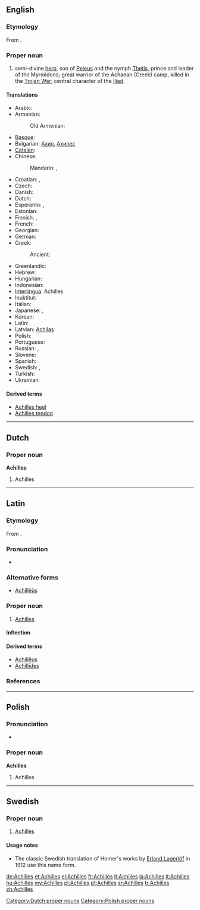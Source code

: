 ==English==
{{wikipedia}}

===Etymology===
From {{etyl|grc|en}} {{term|Ἀχιλλεύς|tr=Akhilleus|lang=grc|sc=polytonic}}.

===Proper noun===
{{en-proper noun}}

# {{context|Greek mythology}} semi-divine [[hero]], son of [[Peleus]] and the nymph [[Thetis]], prince and leader of the Myrmidons; great warrior of the Achaean (Greek) camp, killed in the [[Trojan War]]; central character of the [[w:Iliad|Iliad]].

====Translations====
{{trans-top|Greek mythical hero}}
* Arabic: {{t|ar|أخيل|m|tr='akhiil|sc=Arab}}
* Armenian: {{t-|hy|Աքիլլես|tr=Ak’illes}}
*: Old Armenian: {{tø|xcl|Աքիլլէս|tr=Akʿillēs|sc=Armn|xs=Old Armenian}}
* [[Basque]]: {{t|eu|Akil}}
* Bulgarian: [[Ахил]], [[Ахилес]]
* [[Catalan]]: {{t|ca|Aquil·les|m}}
* Chinese:
*: Mandarin: {{t|zh|阿喀琉斯|tr=Ākāliúsī|sc=Hani}}, {{t|zh|阿基里斯|tr=Ājīlǐsī|sc=Hani}}
* Croatian: {{t-|hr|Ahil|m}}, {{t-|hr|Ahilej|m}}
* Czech: {{t-|cs|Achilleus|m}}
* Danish: {{t-|da|Achilleus}}
* Dutch: {{t-|nl|Achilles}}
* Esperanto: {{t|eo|Aĥilo|xs=Esperanto}}, {{t|eo|Akilo}}
* Estonian: {{t-|et|Achilleus}}
* Finnish: {{t-|fi|Akhilleus}}, {{t-|fi|Akilles}}
* French: {{t+|fr|Achille|m}}
* Georgian: {{t|ka|აქილევსი|tr=ak'ilevsi|sc=Geor}}
* German: {{t+|de|Achilleus|m}}
* Greek: {{t+|el|Αχιλλέας|m|tr=Achilléas}}
*: Ancient: {{tø|grc|Ἀχιλλεύς|m|tr=Achilleus|xs=Ancient Greek}}
{{trans-mid}}
* Greenlandic: {{t|kl|Achilleusi}}
* Hebrew: {{t|he|אכילס|tr=Ahils}}
* Hungarian: {{t+|hu|Akhilleusz}}
* Indonesian: {{t-|id|Achilles|xs=Indonesian}}
* [[Interlingua]]: Achilles
* Inuktitut: {{t|iu|ᐊᑭᓪᓕᔅ|tr=Akillis|sc=Cans}}
* Italian: {{t+|it|Achille}}
* Japanese: {{t-|ja|アキレス|tr=Akiresu}}, {{t-|ja|アキレウス|tr=Akireusu}}
* Korean: {{t|ko|아킬레스|tr=Akilleseu|sc=Kore}}
* Latin: {{t+|la|Achilles|alt=Achillēs}}
* Latvian: [[Achilas]]
* Polish: {{t+|pl|Achilles|m}}
* Portuguese: {{t+|pt|Aquiles}}
* Russian: {{t+|ru|Ахилл|m|tr=Axíll}}, {{t+|ru|Ахиллес|m|tr=Axillés}}
* Slovene: {{t+|sl|Ahil}}
* Spanish: {{t-|es|Aquiles|m}}
* Swedish: {{t-|sv|Akilles}}, {{t|sv|Achilles}}
* Turkish: {{t|tr|Aşil}}
* Ukrainian: {{t|uk|Ахіллес|m|tr=Axillés|sc=Cyrl}}
{{trans-bottom}}

====Derived terms====
* [[Achilles heel]]
* [[Achilles tendon]]

----

==Dutch==

===Proper noun===
'''Achilles'''

# Achilles

[[Category:Dutch proper nouns]]

----

==Latin==

===Etymology===
From {{etyl|grc|la}} {{term|Ἀχιλλεύς|tr=Akhilleus|lang=grc|sc=polytonic}}.

===Pronunciation===
* {{audio|La-ecc-Achilles.ogg|audio (ecclesiastical)}}

===Alternative forms===
* [[Achilleus|Achillēūs]]

===Proper noun===
{{la-proper noun|Achilles|Achillis|Achillis|m|third}}

# [[#English|Achilles]]

====Inflection====
{{la-decl-3rd|Achilles|Achilles|Achill|Achill}}

====Derived terms====
* [[Achilleus|Achillēus]]
* [[Achillides|Achillīdes]]

===References===
{{R:Cassells}}

----

==Polish==

===Pronunciation===
* {{audio|Pl-Achilles.ogg|Audio}}

===Proper noun===
'''Achilles'''

# Achilles

[[Category:Polish proper nouns]]

----

==Swedish==

===Proper noun===
{{head|sv|proper noun}}

# {{Greek mythology|lang=sv}} [[#English|Achilles]]

====Usage notes====
* The classic Swedish translation of Homer's works by [[w:sv:Erland Lagerlöf|Erland Lagerlöf]] in 1912 use this name form.

[[de:Achilles]]
[[et:Achilles]]
[[el:Achilles]]
[[fr:Achilles]]
[[it:Achilles]]
[[la:Achilles]]
[[lt:Achilles]]
[[hu:Achilles]]
[[my:Achilles]]
[[pl:Achilles]]
[[pt:Achilles]]
[[sr:Achilles]]
[[tr:Achilles]]
[[zh:Achilles]]
